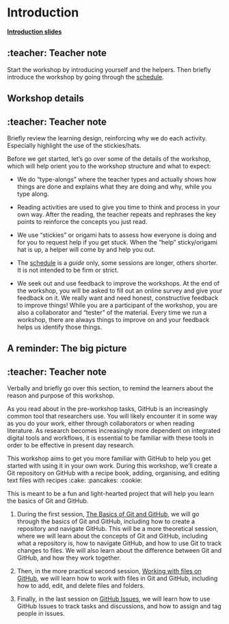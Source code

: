 # Introduction {#sec-introduction}

[**Introduction slides**](/slides/introduction.html)

::: {.callout-note collapse="true"}
## :teacher: Teacher note

Start the workshop by introducing yourself and the helpers. Then briefly
introduce the workshop by going through the
[schedule](/overview/schedule.qmd).
:::

## Workshop details

::: {.callout-note collapse="true"}
## :teacher: Teacher note

Briefly review the learning design, reinforcing why we do each activity.
Especially highlight the use of the stickies/hats.
:::

Before we get started, let's go over some of the details of the
workshop, which will help orient you to the workshop structure and what
to expect:

-   We do "type-alongs" where the teacher types and actually shows how
    things are done and explains what they are doing and why, while you
    type along.

-   Reading activities are used to give you time to think and process in
    your own way. After the reading, the teacher repeats and rephrases
    the key points to reinforce the concepts you just read.

-   We use "stickies" or origami hats to assess how everyone is doing
    and for you to request help if you get stuck. When the "help"
    sticky/origami hat is up, a helper will come by and help you out.

-   The [schedule](/overview/schedule.qmd) is a *guide* only, some
    sessions are longer, others shorter. It is not intended to be firm
    or strict.

-   We seek out and use feedback to improve the workshops. At the end of
    the workshop, you will be asked to fill out an online survey and
    give your feedback on it. We really want and need honest,
    constructive feedback to improve things! While you are a participant
    of the workshop, you are also a collaborator and "tester" of the
    material. Every time we run a workshop, there are always things to
    improve on and your feedback helps us identify those things.

<!-- TODO: I feel I am missing something here but can't remember -->

## A reminder: The big picture

::: {.callout-note collapse="true"}
## :teacher: Teacher note

Verbally and briefly go over this section, to remind the learners about the
reason and purpose of this workshop.
:::

As you read about in the pre-workshop tasks, GitHub is an increasingly
common tool that researchers use. You will likely encounter it in some
way as you do your work, either through collaborators or when reading
literature. As research becomes increasingly more dependent on
integrated digital tools and workflows, it is essential to be familiar
with these tools in order to be effective in present day research.

This workshop aims to get you more familiar with GitHub to help you get started with using
it in your own work. During this workshop, we'll create a Git repository on GitHub with a
recipe book, adding, organising, and editing text files with recipes
:cake: :pancakes: :cookie:

This is meant to be a fun and light-hearted project that will help you
learn the basics of Git and GitHub.

1.  During the first session, [The Basics of Git and
    GitHub](/sessions/basics.qmd), we will go through the basics of Git
    and GitHub, including how to create a repository and navigate
    GitHub. This will be a more theoretical session, where we will learn
    about the concepts of Git and GitHub, including what a repository
    is, how to navigate GitHub, and how to use Git to track changes to
    files. We will also learn about the difference between Git and
    GitHub, and how they work together.

2.  Then, in the more practical second session, [Working with files on
    GitHub](/sessions/working-with-files.qmd), we will learn how to work
    with files in Git and GitHub, including how to add, edit, and delete
    files and folders.

3.  Finally, in the last session on [GitHub
    Issues](/sessions/using-issues.qmd), we will learn how to use GitHub
    Issues to track tasks and discussions, and how to assign and tag
    people in issues.
